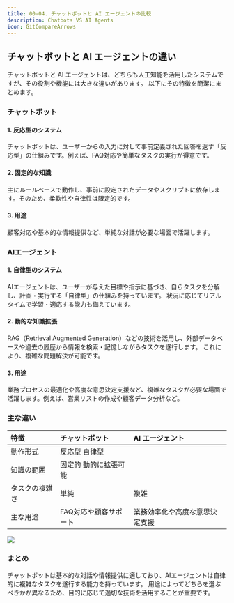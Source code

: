```yaml
---
title: 00-04. チャットボットと AI エージェントの比較
description: Chatbots VS AI Agents
icon: GitCompareArrows
---
```


## チャットボットと AI エージェントの違い

チャットボットと AI エージェントは、どちらも人工知能を活用したシステムですが、その役割や機能には大きな違いがあります。
以下にその特徴を簡潔にまとめます。

### チャットボット

#### 1. 反応型のシステム

チャットボットは、ユーザーからの入力に対して事前定義された回答を返す「反応型」の仕組みです。例えば、FAQ対応や簡単なタスクの実行が得意です。

#### 2. 固定的な知識

主にルールベースで動作し、事前に設定されたデータやスクリプトに依存します。そのため、柔軟性や自律性は限定的です。

#### 3. 用途

顧客対応や基本的な情報提供など、単純な対話が必要な場面で活躍します。

### AIエージェント

#### 1. 自律型のシステム

AIエージェントは、ユーザーが与えた目標や指示に基づき、自らタスクを分解し、計画・実行する「自律型」の仕組みを持っています。
状況に応じてリアルタイムで学習・適応する能力も備えています。

#### 2. 動的な知識拡張

RAG（Retrieval Augmented Generation）などの技術を活用し、外部データベースや過去の履歴から情報を検索・記憶しながらタスクを遂行します。
これにより、複雑な問題解決が可能です。

#### 3. 用途

業務プロセスの最適化や高度な意思決定支援など、複雑なタスクが必要な場面で活躍します。例えば、営業リストの作成や顧客データ分析など。

### 主な違い

|特徴 |チャットボット |AI エージェント |
|:-- |:-- |:-- |
|動作形式 |反応型	自律型 |
|知識の範囲 |固定的	動的に拡張可能 |
|タスクの複雑さ |単純 |複雑 |
|主な用途 |FAQ対応や顧客サポート |業務効率化や高度な意思決定支援 |

![](/02-hands-on/02-movie-recommendations-app/00_04_chatbots_vs_ai_agents/chatbots_vs_ai_agents.svg)

### まとめ

チャットボットは基本的な対話や情報提供に適しており、AIエージェントは自律的に複雑なタスクを遂行する能力を持っています。
用途によってどちらを選ぶべきかが異なるため、目的に応じて適切な技術を活用することが重要です。
